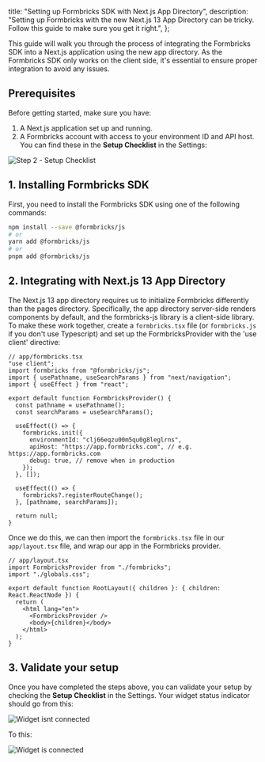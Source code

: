 

  title: "Setting up Formbricks SDK with Next.js App Directory",
  description:
    "Setting up Formbricks with the new Next.js 13 App Directory can be tricky. Follow this guide to make sure you get it right.",
};

This guide will walk you through the process of integrating the Formbricks SDK into a Next.js application using the new app directory. As the Formbricks SDK only works on the client side, it's essential to ensure proper integration to avoid any issues.

## Prerequisites

Before getting started, make sure you have:

1. A Next.js application set up and running.
2. A Formbricks account with access to your environment ID and API host. You can find these in the **Setup Checklist** in the Settings:

<Image src={SetupChecklist} alt="Step 2 - Setup Checklist" quality="100" className="rounded-lg" />

## 1. Installing Formbricks SDK

First, you need to install the Formbricks SDK using one of the following commands:

```bash
npm install --save @formbricks/js
# or
yarn add @formbricks/js
# or
pnpm add @formbricks/js
```

## 2. Integrating with Next.js 13 App Directory

The Next.js 13 app directory requires us to initialize Formbricks differently than the pages directory. Specifically, the app directory server-side renders components by default, and the formbricks-js library is a client-side library. To make these work together, create a `formbricks.tsx` file (or `formbricks.js` if you don't use Typescript) and set up the FormbricksProvider with the 'use client' directive:

```tsx
// app/formbricks.tsx
"use client";
import formbricks from "@formbricks/js";
import { usePathname, useSearchParams } from "next/navigation";
import { useEffect } from "react";

export default function FormbricksProvider() {
  const pathname = usePathname();
  const searchParams = useSearchParams();

  useEffect(() => {
    formbricks.init({
      environmentId: "clj66eqzu00m5qu0g8leglrns",
      apiHost: "https://app.formbricks.com", // e.g. https://app.formbricks.com
      debug: true, // remove when in production
    });
  }, []);

  useEffect(() => {
    formbricks?.registerRouteChange();
  }, [pathname, searchParams]);

  return null;
}
```

Once we do this, we can then import the `formbricks.tsx` file in our `app/layout.tsx` file, and wrap our app in the Formbricks provider.

```tsx
// app/layout.tsx
import FormbricksProvider from "./formbricks";
import "./globals.css";

export default function RootLayout({ children }: { children: React.ReactNode }) {
  return (
    <html lang="en">
      <FormbricksProvider />
      <body>{children}</body>
    </html>
  );
}
```

## 3. Validate your setup

Once you have completed the steps above, you can validate your setup by checking the **Setup Checklist** in the Settings. Your widget status indicator should go from this:

<Image src={WidgetNotConnected} alt="Widget isnt connected" quality="100" className="rounded-lg" />

To this:

<Image src={WidgetConnected} alt="Widget is connected" quality="100" className="rounded-lg" />

